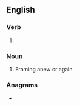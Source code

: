 {{also|re-framing}}
==English==

===Verb===
{{head|en|verb form}}

# {{present participle of|reframe|lang=en|nocat=1}}

===Noun===
{{en-noun}}

# Framing anew or again.

===Anagrams===
* {{anagrams|en|a=aefgimnrr|farmering|refarming}}